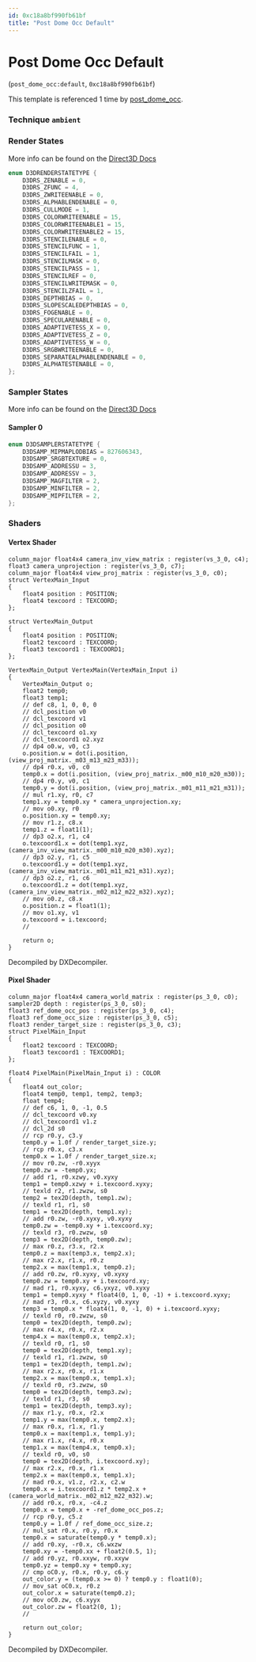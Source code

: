 ```yaml
---
id: 0xc18a8bf990fb61bf
title: "Post Dome Occ Default"
---
```


# Post Dome Occ Default
(`post_dome_occ:default`, `0xc18a8bf990fb61bf`)

This template is referenced 1 time by [post_dome_occ](/docs/Generated/Render%20Templates/post.render_template_database#post-dome-occ).


### Technique `ambient`
### Render States
More info can be found on the [Direct3D Docs](https://learn.microsoft.com/en-us/windows/win32/direct3d9/d3drenderstatetype)
```cpp
enum D3DRENDERSTATETYPE {
	D3DRS_ZENABLE = 0,
	D3DRS_ZFUNC = 4,
	D3DRS_ZWRITEENABLE = 0,
	D3DRS_ALPHABLENDENABLE = 0,
	D3DRS_CULLMODE = 1,
	D3DRS_COLORWRITEENABLE = 15,
	D3DRS_COLORWRITEENABLE1 = 15,
	D3DRS_COLORWRITEENABLE2 = 15,
	D3DRS_STENCILENABLE = 0,
	D3DRS_STENCILFUNC = 1,
	D3DRS_STENCILFAIL = 1,
	D3DRS_STENCILMASK = 0,
	D3DRS_STENCILPASS = 1,
	D3DRS_STENCILREF = 0,
	D3DRS_STENCILWRITEMASK = 0,
	D3DRS_STENCILZFAIL = 1,
	D3DRS_DEPTHBIAS = 0,
	D3DRS_SLOPESCALEDEPTHBIAS = 0,
	D3DRS_FOGENABLE = 0,
	D3DRS_SPECULARENABLE = 0,
	D3DRS_ADAPTIVETESS_X = 0,
	D3DRS_ADAPTIVETESS_Z = 0,
	D3DRS_ADAPTIVETESS_W = 0,
	D3DRS_SRGBWRITEENABLE = 0,
	D3DRS_SEPARATEALPHABLENDENABLE = 0,
	D3DRS_ALPHATESTENABLE = 0,
};
```
### Sampler States
More info can be found on the [Direct3D Docs](https://learn.microsoft.com/en-us/windows/win32/direct3d9/d3dsamplerstatetype)
#### Sampler 0
```cpp
enum D3DSAMPLERSTATETYPE {
	D3DSAMP_MIPMAPLODBIAS = 827606343,
	D3DSAMP_SRGBTEXTURE = 0,
	D3DSAMP_ADDRESSU = 3,
	D3DSAMP_ADDRESSV = 3,
	D3DSAMP_MAGFILTER = 2,
	D3DSAMP_MINFILTER = 2,
	D3DSAMP_MIPFILTER = 2,
};
```
### Shaders
#### Vertex Shader
```hlsl
column_major float4x4 camera_inv_view_matrix : register(vs_3_0, c4);
float3 camera_unprojection : register(vs_3_0, c7);
column_major float4x4 view_proj_matrix : register(vs_3_0, c0);
struct VertexMain_Input
{
    float4 position : POSITION;
    float4 texcoord : TEXCOORD;
};

struct VertexMain_Output
{
    float4 position : POSITION;
    float2 texcoord : TEXCOORD;
    float3 texcoord1 : TEXCOORD1;
};

VertexMain_Output VertexMain(VertexMain_Input i)
{
    VertexMain_Output o;
    float2 temp0;
    float3 temp1;
    // def c8, 1, 0, 0, 0
    // dcl_position v0
    // dcl_texcoord v1
    // dcl_position o0
    // dcl_texcoord o1.xy
    // dcl_texcoord1 o2.xyz
    // dp4 o0.w, v0, c3
    o.position.w = dot(i.position, (view_proj_matrix._m03_m13_m23_m33));
    // dp4 r0.x, v0, c0
    temp0.x = dot(i.position, (view_proj_matrix._m00_m10_m20_m30));
    // dp4 r0.y, v0, c1
    temp0.y = dot(i.position, (view_proj_matrix._m01_m11_m21_m31));
    // mul r1.xy, r0, c7
    temp1.xy = temp0.xy * camera_unprojection.xy;
    // mov o0.xy, r0
    o.position.xy = temp0.xy;
    // mov r1.z, c8.x
    temp1.z = float1(1);
    // dp3 o2.x, r1, c4
    o.texcoord1.x = dot(temp1.xyz, (camera_inv_view_matrix._m00_m10_m20_m30).xyz);
    // dp3 o2.y, r1, c5
    o.texcoord1.y = dot(temp1.xyz, (camera_inv_view_matrix._m01_m11_m21_m31).xyz);
    // dp3 o2.z, r1, c6
    o.texcoord1.z = dot(temp1.xyz, (camera_inv_view_matrix._m02_m12_m22_m32).xyz);
    // mov o0.z, c8.x
    o.position.z = float1(1);
    // mov o1.xy, v1
    o.texcoord = i.texcoord;
    // 

    return o;
}
```
Decompiled by DXDecompiler.
#### Pixel Shader
```hlsl
column_major float4x4 camera_world_matrix : register(ps_3_0, c0);
sampler2D depth : register(ps_3_0, s0);
float3 ref_dome_occ_pos : register(ps_3_0, c4);
float3 ref_dome_occ_size : register(ps_3_0, c5);
float3 render_target_size : register(ps_3_0, c3);
struct PixelMain_Input
{
    float2 texcoord : TEXCOORD;
    float3 texcoord1 : TEXCOORD1;
};

float4 PixelMain(PixelMain_Input i) : COLOR
{
    float4 out_color;
    float4 temp0, temp1, temp2, temp3;
    float temp4;
    // def c6, 1, 0, -1, 0.5
    // dcl_texcoord v0.xy
    // dcl_texcoord1 v1.z
    // dcl_2d s0
    // rcp r0.y, c3.y
    temp0.y = 1.0f / render_target_size.y;
    // rcp r0.x, c3.x
    temp0.x = 1.0f / render_target_size.x;
    // mov r0.zw, -r0.xyyx
    temp0.zw = -temp0.yx;
    // add r1, r0.xzwy, v0.xyxy
    temp1 = temp0.xzwy + i.texcoord.xyxy;
    // texld r2, r1.zwzw, s0
    temp2 = tex2D(depth, temp1.zw);
    // texld r1, r1, s0
    temp1 = tex2D(depth, temp1.xy);
    // add r0.zw, -r0.xyxy, v0.xyxy
    temp0.zw = -temp0.xy + i.texcoord.xy;
    // texld r3, r0.zwzw, s0
    temp3 = tex2D(depth, temp0.zw);
    // max r0.z, r3.x, r2.x
    temp0.z = max(temp3.x, temp2.x);
    // max r2.x, r1.x, r0.z
    temp2.x = max(temp1.x, temp0.z);
    // add r0.zw, r0.xyxy, v0.xyxy
    temp0.zw = temp0.xy + i.texcoord.xy;
    // mad r1, r0.xyxy, c6.yxyz, v0.xyxy
    temp1 = temp0.xyxy * float4(0, 1, 0, -1) + i.texcoord.xyxy;
    // mad r3, r0.x, c6.xyzy, v0.xyxy
    temp3 = temp0.x * float4(1, 0, -1, 0) + i.texcoord.xyxy;
    // texld r0, r0.zwzw, s0
    temp0 = tex2D(depth, temp0.zw);
    // max r4.x, r0.x, r2.x
    temp4.x = max(temp0.x, temp2.x);
    // texld r0, r1, s0
    temp0 = tex2D(depth, temp1.xy);
    // texld r1, r1.zwzw, s0
    temp1 = tex2D(depth, temp1.zw);
    // max r2.x, r0.x, r1.x
    temp2.x = max(temp0.x, temp1.x);
    // texld r0, r3.zwzw, s0
    temp0 = tex2D(depth, temp3.zw);
    // texld r1, r3, s0
    temp1 = tex2D(depth, temp3.xy);
    // max r1.y, r0.x, r2.x
    temp1.y = max(temp0.x, temp2.x);
    // max r0.x, r1.x, r1.y
    temp0.x = max(temp1.x, temp1.y);
    // max r1.x, r4.x, r0.x
    temp1.x = max(temp4.x, temp0.x);
    // texld r0, v0, s0
    temp0 = tex2D(depth, i.texcoord.xy);
    // max r2.x, r0.x, r1.x
    temp2.x = max(temp0.x, temp1.x);
    // mad r0.x, v1.z, r2.x, c2.w
    temp0.x = i.texcoord1.z * temp2.x + (camera_world_matrix._m02_m12_m22_m32).w;
    // add r0.x, r0.x, -c4.z
    temp0.x = temp0.x + -ref_dome_occ_pos.z;
    // rcp r0.y, c5.z
    temp0.y = 1.0f / ref_dome_occ_size.z;
    // mul_sat r0.x, r0.y, r0.x
    temp0.x = saturate(temp0.y * temp0.x);
    // add r0.xy, -r0.x, c6.wxzw
    temp0.xy = -temp0.xx + float2(0.5, 1);
    // add r0.yz, r0.xxyw, r0.xxyw
    temp0.yz = temp0.xy + temp0.xy;
    // cmp oC0.y, r0.x, r0.y, c6.y
    out_color.y = (temp0.x >= 0) ? temp0.y : float1(0);
    // mov_sat oC0.x, r0.z
    out_color.x = saturate(temp0.z);
    // mov oC0.zw, c6.xyyx
    out_color.zw = float2(0, 1);
    // 

    return out_color;
}
```
Decompiled by DXDecompiler.
